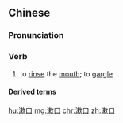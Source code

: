 ==Chinese==
{{zh-forms}}

===Pronunciation===
{{zh-pron
|m=shùkǒu
|cat=v
}}

===Verb===
{{zh-verb}}

# to [[rinse]] the [[mouth]]; to [[gargle]]

====Derived terms====
{{zh-der|漱口水}}

[[hu:漱口]]
[[mg:漱口]]
[[chr:漱口]]
[[zh:漱口]]